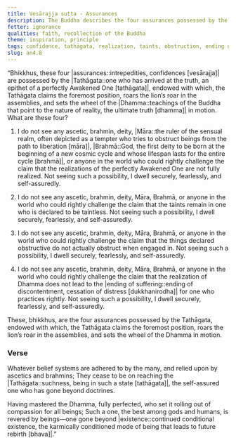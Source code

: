 ```yaml
---
title: Vesārajja sutta - Assurances
description: The Buddha describes the four assurances possessed by the Tathāgata.
fetter: ignorance
qualities: faith, recollection of the Buddha
theme: inspiration, principle
tags: confidence, tathāgata, realization, taints, obstruction, ending of suffering, an, an4
slug: an4.8
---
```


“Bhikkhus, these four |assurances::intrepedities, confidences [vesārajja]| are possessed by the |Tathāgata::one who has arrived at the truth, an epithet of a perfectly Awakened One [tathāgata]|, endowed with which, the Tathāgata claims the foremost position, roars the lion’s roar in the assemblies, and sets the wheel of the |Dhamma::teachings of the Buddha that point to the nature of reality, the ultimate truth [dhamma]| in motion. What are these four?

1) I do not see any ascetic, brahmin, deity, |Māra::the ruler of the sensual realm, often depicted as a tempter who tries to obstruct beings from the path to liberation [māra]|, |Brahmā::God, the first deity to be born at the beginning of a new cosmic cycle and whose lifespan lasts for the entire cycle [brahmā]|, or anyone in the world who could rightly challenge the claim that the realizations of the perfectly Awakened One are not fully realized. Not seeing such a possibility, I dwell securely, fearlessly, and self-assuredly.

2) I do not see any ascetic, brahmin, deity, Māra, Brahmā, or anyone in the world who could rightly challenge the claim that the taints remain in one who is declared to be taintless. Not seeing such a possibility, I dwell securely, fearlessly, and self-assuredly.

3) I do not see any ascetic, brahmin, deity, Māra, Brahmā, or anyone in the world who could rightly challenge the claim that the things declared obstructive do not actually obstruct when engaged in. Not seeing such a possibility, I dwell securely, fearlessly, and self-assuredly.

4) I do not see any ascetic, brahmin, deity, Māra, Brahmā, or anyone in the world who could rightly challenge the claim that the realization of Dhamma does not lead to the |ending of suffering::ending of discontentment, cessation of distress [dukkhanirodha]| for one who practices rightly. Not seeing such a possibility, I dwell securely, fearlessly, and self-assuredly.

These, bhikkhus, are the four assurances possessed by the Tathāgata, endowed with which, the Tathāgata claims the foremost position, roars the lion’s roar in the assemblies, and sets the wheel of the Dhamma in motion.

### Verse

Whatever belief systems are adhered to by the many,
and relied upon by ascetics and brahmins;
They cease to be on reaching the |Tathāgata::suchness, being in such a state [tathāgata]|,
the self-assured one who has gone beyond doctrines.

Having mastered the Dhamma, fully perfected,
who set it rolling out of compassion for all beings;
Such a one, the best among gods and humans,
is revered by beings—one gone beyond |existence::continued conditional existence, the karmically conditioned mode of being that leads to future rebirth [bhava]|.”